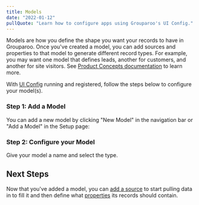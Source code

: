 ```yaml
---
title: Models
date: "2022-01-12"
pullQuote: "Learn how to configure apps using Grouparoo's UI Config."
---
```


Models are how you define the shape you want your records to have in Grouparoo.
Once you've created a model, you can add sources and properties to that model to generate different record types.
For example, you may want one model that defines leads, another for customers, and another for site visitors.
See [Product Concepts documentation](/docs/getting-started/product-concepts#model) to learn more.

With [UI Config](/docs/config) running and registered, follow the steps below to configure your model(s).

### Step 1: Add a Model

You can add a new model by clicking "New Model" in the navigation bar or "Add a Model" in the Setup page:

<ImageInBrowserFrame
  centered
  alt="UI Config: Add Model"
  src="/images/docs/guides/config/model--01--add.png"
  width={2389}
  height={1400}
/>

### Step 2: Configure your Model

Give your model a name and select the type.

<ImageInBrowserFrame
  centered
  alt="UI Config: Add Model"
  src="/images/docs/guides/config/model--02-name.png"
  width={2179}
  height={1396}
/>

## Next Steps

<ImageInBrowserFrame
  centered
  alt="UI Config: Add Model"
  src="/images/docs/guides/config/model--03-overview.png"
  width={2192}
  height={1396}
/>

Now that you've added a model, you can [add a source](/docs/config/sources) to start pulling data in to fill it and then define what [properties](/docs/config/properties) its records should contain.
